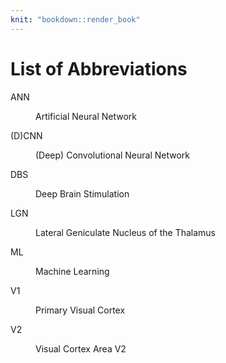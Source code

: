 ```yaml
---
knit: "bookdown::render_book"
---
```


# List of Abbreviations {-}

ANN

:   Artificial Neural Network

(D)CNN

:   (Deep) Convolutional Neural Network

DBS

:   Deep Brain Stimulation

LGN

:   Lateral Geniculate Nucleus of the Thalamus

ML

:   Machine Learning

V1

:   Primary Visual Cortex

V2

:   Visual Cortex Area V2
